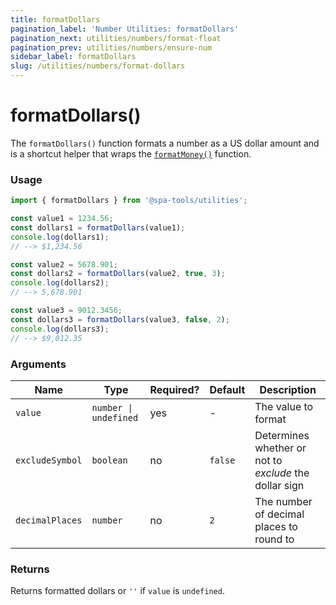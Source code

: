 ```yaml
---
title: formatDollars
pagination_label: 'Number Utilities: formatDollars'
pagination_next: utilities/numbers/format-float
pagination_prev: utilities/numbers/ensure-num
sidebar_label: formatDollars
slug: /utilities/numbers/format-dollars
---
```



<PackageCaption packageName='@spa-tools/utilities' />

# formatDollars()

The `formatDollars()` function formats a number as a US dollar amount and is a shortcut
helper that wraps the [`formatMoney()`](format-money) function.

### Usage

```ts
import { formatDollars } from '@spa-tools/utilities';

const value1 = 1234.56;
const dollars1 = formatDollars(value1);
console.log(dollars1);
// --> $1,234.56

const value2 = 5678.901;
const dollars2 = formatDollars(value2, true, 3);
console.log(dollars2);
// --> 5,678.901

const value3 = 9012.3456;
const dollars3 = formatDollars(value3, false, 2);
console.log(dollars3);
// --> $9,012.35
```

### Arguments

| Name            | Type                  | Required? | Default | Description                                            |
| --------------- | --------------------- | --------- | ------- | ------------------------------------------------------ |
| `value`         | `number \| undefined` | yes       | -       | The value to format                                    |
| `excludeSymbol` | `boolean`             | no        | `false` | Determines whether or not to _exclude_ the dollar sign |
| `decimalPlaces` | `number`              | no        | `2`     | The number of decimal places to round to               |

### Returns

Returns formatted dollars or `''` if `value` is `undefined`.
